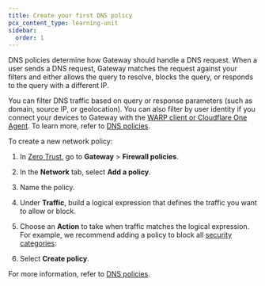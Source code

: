 ```yaml
---
title: Create your first DNS policy
pcx_content_type: learning-unit
sidebar:
  order: 1
---
```



DNS policies determine how Gateway should handle a DNS request. When a user sends a DNS request, Gateway matches the request against your filters and either allows the query to resolve, blocks the query, or responds to the query with a different IP.

You can filter DNS traffic based on query or response parameters (such as domain, source IP, or geolocation). You can also filter by user identity if you connect your devices to Gateway with the [WARP client or Cloudflare One Agent](/learning-paths/secure-internet-traffic/connect-devices/install-agent/). To learn more, refer to [DNS policies](/cloudflare-one/policies/gateway/dns-policies/).

To create a new network policy:

1. In [Zero Trust](https://one.dash.cloudflare.com/), go to **Gateway** > **Firewall policies**.

2. In the **Network** tab, select **Add a policy**.

3. Name the policy.

4. Under **Traffic**, build a logical expression that defines the traffic you want to allow or block.

5. Choose an **Action** to take when traffic matches the logical expression. For example, we recommend adding a policy to block all [security categories](/cloudflare-one/policies/gateway/domain-categories/#security-categories):

   <Render
   	file="gateway/policies/block-security-categories"
   	product="cloudflare-one"
   />

6. Select **Create policy**.

For more information, refer to [DNS policies](/cloudflare-one/policies/gateway/dns-policies/).

